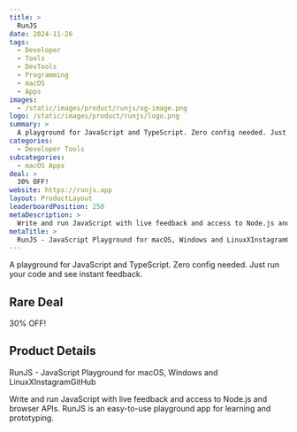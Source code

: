 ```yaml
---
title: >
  RunJS
date: 2024-11-26
tags:
  - Developer
  - Tools
  - DevTools
  - Programming
  - macOS
  - Apps
images:
  - /static/images/product/runjs/og-image.png
logo: /static/images/product/runjs/logo.png
summary: >
  A playground for JavaScript and TypeScript. Zero config needed. Just run your code and see instant feedback.
categories:
  - Developer Tools
subcategories:
  - macOS Apps
deal: >
  30% OFF!
website: https://runjs.app
layout: ProductLayout
leaderboardPosition: 250
metaDescription: >
  Write and run JavaScript with live feedback and access to Node.js and browser APIs. RunJS is an easy-to-use playground app for learning and prototyping.
metaTitle: >
  RunJS - JavaScript Playground for macOS, Windows and LinuxXInstagramGitHub
---
```

A playground for JavaScript and TypeScript. Zero config needed. Just run your code and see instant feedback.

## Rare Deal

30% OFF!

## Product Details

RunJS - JavaScript Playground for macOS, Windows and LinuxXInstagramGitHub

Write and run JavaScript with live feedback and access to Node.js and browser APIs. RunJS is an easy-to-use playground app for learning and prototyping.
